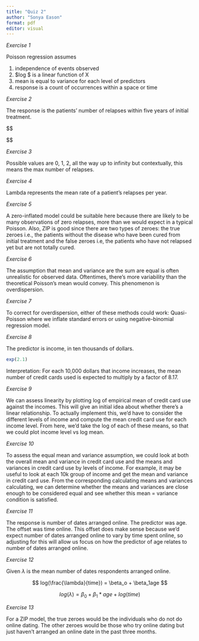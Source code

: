 ```yaml
---
title: "Quiz 2"
author: "Sonya Eason"
format: pdf
editor: visual
---
```


*Exercise 1*

Poisson regression assumes

1.  independence of events observed
2.  \$log \lambda\$ is a linear function of X
3.  mean is equal to variance for each level of predictors
4.  response is a count of occurrences within a space or time

*Exercise 2*

The response is the patients' number of relapses within five years of initial treatment.

\$\$

\$\$

*Exercise 3*

Possible values are 0, 1, 2, all the way up to infinity but contextually, this means the max number of relapses.

*Exercise 4*

Lambda represents the mean rate of a patient's relapses per year.

*Exercise 5*

A zero-inflated model could be suitable here because there are likely to be many observations of zero relapses, more than we would expect in a typical Poisson. Also, ZIP is good since there are two types of zeroes: the true zeroes i.e., the patients without the disease who have been cured from initial treatment and the false zeroes i.e, the patients who have not relapsed yet but are not totally cured.

*Exercise 6*

The assumption that mean and variance are the sum are equal is often unrealistic for observed data. Oftentimes, there's more variability than the theoretical Poisson's mean would convey. This phenomenon is overdispersion.

*Exercise 7*

To correct for overdispersion, either of these methods could work: Quasi-Poisson where we inflate standard errors or using negative-binomial regression model.

*Exercise 8*

The predictor is income, in ten thousands of dollars.

```r
exp(2.1)
```

Interpretation: For each 10,000 dollars that income increases, the mean number of credit cards used is expected to multiply by a factor of 8.17.

*Exercise 9*

We can assess linearity by plotting log of empirical mean of credit card use against the incomes. This will give an initial idea about whether there's a linear relationship. To actually implement this, we'd have to consider the different levels of income and compute the mean credit card use for each income level. From here, we'd take the log of each of these means, so that we could plot income level vs log mean.

*Exercise 10*

To assess the equal mean and variance assumption, we could look at both the overall mean and variance in credit card use and the means and variances in credit card use by levels of income. For example, it may be useful to look at each 10k group of income and get the mean and variance in credit card use. From the corresponding calculating means and variances calculating, we can determine whether the means and variances are close enough to be considered equal and see whether this mean = variance condition is satisfied.

*Exercise 11*

The response is number of dates arranged online. The predictor was age. The offset was time online. This offset does make sense because we'd expect number of dates arranged online to vary by time spent online, so adjusting for this will allow us focus on how the predictor of age relates to number of dates arranged online.

*Exercise 12*

Given $\lambda$ is the mean number of dates respondents arranged online.

$$
log(\frac{\lambda}{time}) = \beta_o + \beta_1age
$$

$$
log(\lambda) = \beta_0 + \beta_1 *age + log(time)
$$

*Exercise 13*

For a ZIP model, the true zeroes would be the individuals who do not do online dating. The other zeroes would be those who try online dating but just haven't arranged an online date in the past three months.

